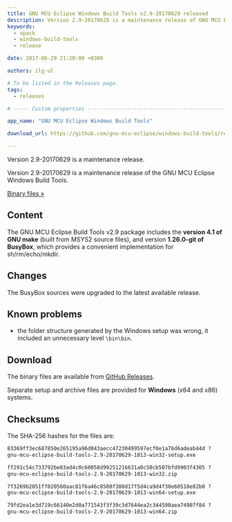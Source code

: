 ```yaml
---
title: GNU MCU Eclipse Windows Build Tools v2.9-20170629 released
description: Version 2.9-20170629 is a maintenance release of GNU MCU Eclipse Windows Build Tools.
keywords:
  - xpack
  - windows-build-tools
  - release

date: 2017-06-29 21:20:00 +0300

authors: ilg-ul

# To be listed in the Releases page.
tags:
  - releases

# ----- Custom properties -----------------------------------------------------

app_name: "GNU MCU Eclipse Windows Build Tools"

download_url: https://github.com/gnu-mcu-eclipse/windows-build-tools/releases/tag/v2.9-20170629-1013/

---
```


<head><title>{frontMatter.title}</title></head>

Version 2.9-20170629 is a maintenance release.

<!-- truncate -->

Version 2.9-20170629 is a maintenance release of the GNU MCU Eclipse Windows Build Tools.

<!-- truncate -->

<p><a href={frontMatter.download_url}>Binary files »</a></p>

## Content

The GNU MCU Eclipse Build Tools v2.9 package includes the **version 4.1 of GNU make** (built from MSYS2 source files), and version **1.26.0-git of BusyBox**, which provides a convenient implementation for sh/rm/echo/mkdir.

## Changes

The BusyBox sources were upgraded to the latest available release.

## Known problems

* the folder structure generated by the Windows setup was wrong, it included an unnecessary level `\bin\bin`.

## Download

The binary files are available from <a href={frontMatter.download_url}>GitHub Releases</a>.

Separate setup and archive files are provided for **Windows** (x64 and x86) systems.

## Checksums

The SHA-256 hashes for the files are:

```txt
83369ff3ec687850e265195a96d043aecc47230499597ecf0e1a76d6adeab44d ?
gnu-mcu-eclipse-build-tools-2.9-20170629-1013-win32-setup.exe

ff291c54c733792be83ad4c0c60058d99251216631a0c50cb507bfd9903f4305 ?
gnu-mcu-eclipse-build-tools-2.9-20170629-1013-win32.zip

7f3269b2051ff020560aac81f6a46c8508f380d17f5d4ca9d4f30e60518e82b0 ?
gnu-mcu-eclipse-build-tools-2.9-20170629-1013-win64-setup.exe

79fd2ea1e3d719c66140e2d0a771543f3f39c3d7644ea2c344590aea74907f84 ?
gnu-mcu-eclipse-build-tools-2.9-20170629-1013-win64.zip
```
